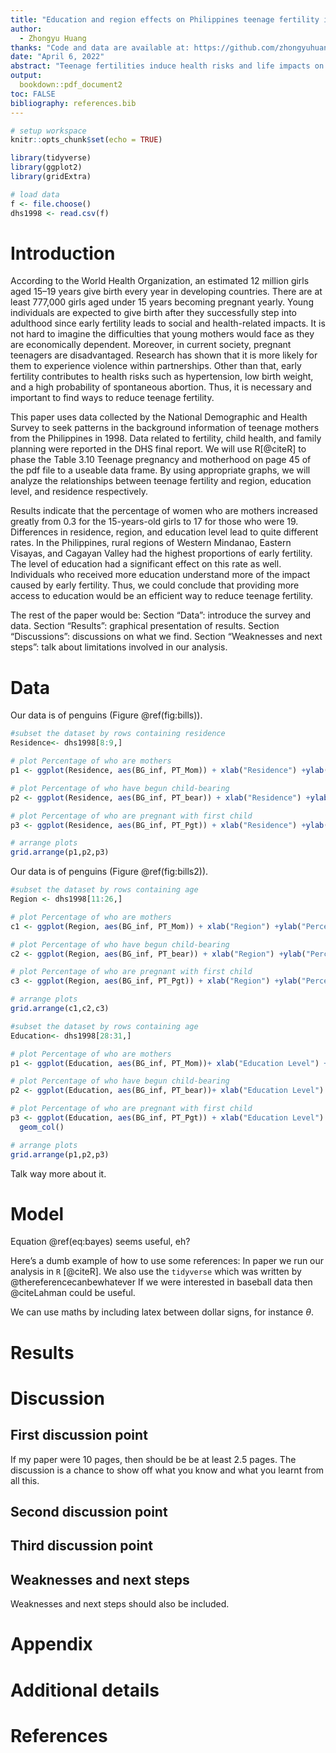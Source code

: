 ```yaml
---
title: "Education and region effects on Philippines teenage fertility in 1998"
author: 
  - Zhongyu Huang
thanks: "Code and data are available at: https://github.com/zhongyuhuang/DHS_Analysis-.git"
date: "April 6, 2022"
abstract: "Teenage fertilities induce health risks and life impacts on both young mothers and their children. Philippines, one of the countries that have the highest adolescent birth rates, the teenage pregnancy toll is still rising here. This paper uses data collected by the National demographic and health survey in 1998 to investigate how background characteristics affect the teenage fertility rates in the Philippines. Evidence has shown that most teenage mothers received less education and lived in rural areas."
output:
  bookdown::pdf_document2
toc: FALSE
bibliography: references.bib
---
```


```r
# setup workspace
knitr::opts_chunk$set(echo = TRUE)

library(tidyverse)
library(ggplot2)
library(gridExtra)
```

```r
# load data
f <- file.choose()
dhs1998 <- read.csv(f)
```

# Introduction

  According to the World Health Organization, an estimated 12 million girls aged 15–19 years give birth every year in developing countries. There are at least 777,000 girls aged under 15 years becoming pregnant yearly. Young individuals are expected to give birth after they successfully step into adulthood since early fertility leads to social and health-related impacts. It is not hard to imagine the difficulties that young mothers would face as they are economically dependent. Moreover, in current society, pregnant teenagers are disadvantaged. Research has shown that it is more likely for them to experience violence within partnerships. Other than that, early fertility contributes to health risks such as hypertension, low birth weight, and a high probability of spontaneous abortion. Thus, it is necessary and important to find ways to reduce teenage fertility.
  
  
  This paper uses data collected by the National Demographic and Health Survey to seek patterns in the background information of teenage mothers from the Philippines in 1998. Data related to fertility, child health, and family planning were reported in the DHS final report. We will use R[@citeR] to phase the Table 3.10 Teenage pregnancy and motherhood on page 45 of the pdf file to a useable data frame. By using appropriate graphs, we will analyze the relationships between teenage fertility and region, education level, and residence respectively.
  
  
  Results indicate that the percentage of women who are mothers increased greatly from 0.3 for the 15-years-old girls to 17 for those who were 19. Differences in residence, region, and education level lead to quite different rates. In the Philippines, rural regions of Western Mindanao, Eastern Visayas, and Cagayan Valley had the highest proportions of early fertility. The level of education had a significant effect on this rate as well. Individuals who received more education understand more of the impact caused by early fertility. Thus, we could conclude that providing more access to education would be an efficient way to reduce teenage fertility.
  
  The rest of the paper would be: Section "Data": introduce the survey and data. Section "Results": graphical presentation of results. Section "Discussions": discussions on what we find. Section "Weaknesses and next steps": talk about limitations involved in our analysis.



# Data

Our data is of penguins (Figure \@ref(fig:bills)).


```r
#subset the dataset by rows containing residence
Residence<- dhs1998[8:9,]

# plot Percentage of who are mothers
p1 <- ggplot(Residence, aes(BG_inf, PT_Mom)) + xlab("Residence") +ylab("Percentage of who are mothers")+geom_col()

# plot Percentage of who have begun child-bearing
p2 <- ggplot(Residence, aes(BG_inf, PT_bear)) + xlab("Residence") +ylab("Percentage of who have begun child-bearing")+geom_col()

# plot Percentage of who are pregnant with first child
p3 <- ggplot(Residence, aes(BG_inf, PT_Pgt)) + xlab("Residence") +ylab("Percentage of who are pregnant with first child")+geom_col()

# arrange plots
grid.arrange(p1,p2,p3)

```

Our data is of penguins (Figure \@ref(fig:bills2)).

```r
#subset the dataset by rows containing age
Region <- dhs1998[11:26,]

# plot Percentage of who are mothers
c1 <- ggplot(Region, aes(BG_inf, PT_Mom)) + xlab("Region") +ylab("Percentage of who are mothers")+ geom_col()+coord_flip()

# plot Percentage of who have begun child-bearing
c2 <- ggplot(Region, aes(BG_inf, PT_bear)) + xlab("Region") +ylab("Percentage of who have begun child-bearing")+ geom_col()+coord_flip()

# plot Percentage of who are pregnant with first child
c3 <- ggplot(Region, aes(BG_inf, PT_Pgt)) + xlab("Region") +ylab("Percentage of who are pregnant with first child")+ geom_col() +coord_flip()

# arrange plots
grid.arrange(c1,c2,c3)
```

```r
#subset the dataset by rows containing age
Education<- dhs1998[28:31,]

# plot Percentage of who are mothers
p1 <- ggplot(Education, aes(BG_inf, PT_Mom))+ xlab("Education Level") +ylab("Percentage of who are mothers") + geom_col()

# plot Percentage of who have begun child-bearing
p2 <- ggplot(Education, aes(BG_inf, PT_bear))+ xlab("Education Level") +ylab("Percentage of who have begun child-bearing") +geom_col()

# plot Percentage of who are pregnant with first child
p3 <- ggplot(Education, aes(BG_inf, PT_Pgt)) + xlab("Education Level") +ylab("Percentage of who are pregnant with first child") +
  geom_col()

# arrange plots
grid.arrange(p1,p2,p3)

```





Talk way more about it. 



# Model

\begin{equation}
Pr(\theta | y) = \frac{Pr(y | \theta) Pr(\theta)}{Pr(y)}  (\#eq:bayes)
\end{equation}

Equation \@ref(eq:bayes) seems useful, eh?

Here's a dumb example of how to use some references: In paper we run our analysis in `R` [@citeR]. We also use the `tidyverse` which was written by @thereferencecanbewhatever If we were interested in baseball data then @citeLahman could be useful. 

We can use maths by including latex between dollar signs, for instance $\theta$.


# Results

# Discussion

## First discussion point

If my paper were 10 pages, then should be be at least 2.5 pages. The discussion is a chance to show off what you know and what you learnt from all this. 

## Second discussion point

## Third discussion point

## Weaknesses and next steps

Weaknesses and next steps should also be included.

\newpage

\appendix

# Appendix {-}


# Additional details


\newpage


# References


